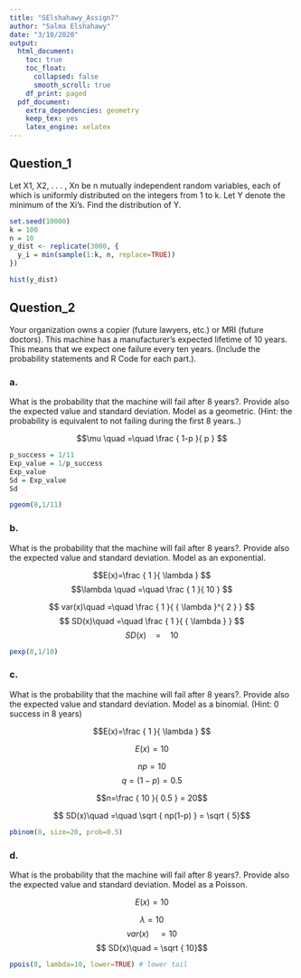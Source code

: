 ```yaml
---
title: "SElshahawy_Assign7"
author: "Salma Elshahawy"
date: "3/10/2020"
output: 
  html_document:
    toc: true
    toc_float:
      collapsed: false
      smooth_scroll: true
    df_print: paged
  pdf_document:
    extra_dependencies: geometry
    keep_tex: yes
    latex_engine: xelatex
---
```


## Question_1

Let X1, X2, . . . , Xn be n mutually independent random variables, each of which is uniformly distributed on the integers from 1 to k. Let Y denote the minimum of the Xi’s. Find the distribution of Y.

```r
set.seed(10000)
k = 100
n = 10
y_dist <- replicate(3000, {
  y_i = min(sample(1:k, n, replace=TRUE))
})

hist(y_dist)
```

## Question_2

Your organization owns a copier (future lawyers, etc.) or MRI (future doctors). This machine has a manufacturer’s expected lifetime of 10 years. This means that we expect one failure every ten years. (Include the probability statements and R Code for each part.).

### a. 
What is the probability that the machine will fail after 8 years?. Provide also the expected value and standard deviation. Model as a geometric. (Hint: the probability is equivalent to not failing during the first 8 years..)

$$\mu \quad =\quad \frac { 1-p }{ p } $$

```r
p_success = 1/11
Exp_value = 1/p_success
Exp_value
Sd = Exp_value
Sd

pgeom(8,1/11)
```


### b.
What is the probability that the machine will fail after 8 years?. Provide also the expected value and standard deviation. Model as an exponential.

$$E(x)=\frac { 1 }{ \lambda  } $$
$$\lambda \quad =\quad \frac { 1 }{ 10 } $$

$$ var(x)\quad =\quad \frac { 1 }{ { \lambda  }^{ 2 } } $$
$$ SD(x)\quad =\quad \frac { 1 }{ { \lambda  } } $$
$$ SD(x)\quad =\quad 10$$

```r
pexp(8,1/10)
```

### c. 
What is the probability that the machine will fail after 8 years?. Provide also the expected value and standard deviation. Model as a binomial. (Hint: 0 success in 8 years)

$$E(x)=\frac { 1 }{ \lambda  } $$

$$E(x)=10 $$

$$np=10 $$
$$q=(1 - p) = 0.5 $$

$$n=\frac { 10 }{ 0.5  }  = 20$$

$$ SD(x)\quad =\quad \sqrt { np(1-p) }  =  \sqrt { 5}$$

```r
pbinom(8, size=20, prob=0.5) 
```

### d. 
What is the probability that the machine will fail after 8 years?. Provide also the expected value and standard deviation. Model as a Poisson.

$$E(x)=10 $$

$$\lambda =10 $$
$$ var(x)\quad =10 $$
$$ SD(x)\quad =  \sqrt { 10}$$

```r
ppois(8, lambda=10, lower=TRUE) # lower tail
```



